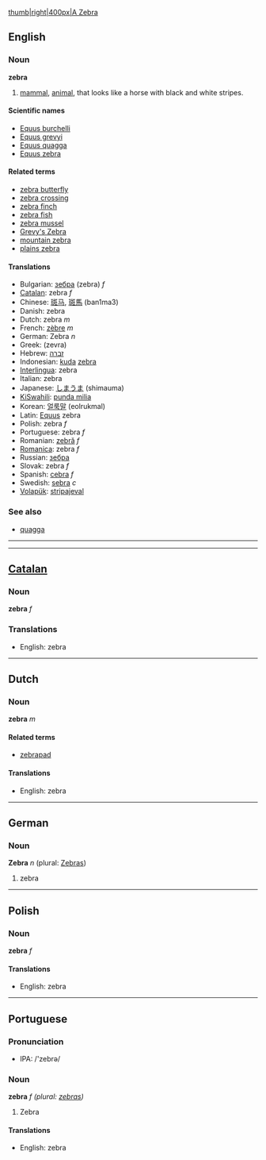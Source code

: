 [[image:zebra3.jpg|thumb|right|400px|A Zebra]]
== English ==
=== Noun ===
'''zebra'''

#[[mammal]], [[animal]], that looks like a horse with black and white stripes.

==== Scientific names ====
*[[Equus burchelli]]
*[[Equus grevyi]]
*[[Equus quagga]]
*[[Equus zebra]]

==== Related terms ====
*[[zebra butterfly]]
*[[zebra crossing]]
*[[zebra finch]]
*[[zebra fish]]
*[[zebra mussel]]
*[[Grevy's Zebra]]
*[[mountain zebra]]
*[[plains zebra]]

==== Translations ====
*Bulgarian: [[зебра]] (zebra) ''f''
*[[Catalan]]: zebra ''f''
*Chinese: [[斑马]], [[斑馬]] (ban1ma3)
*Danish: zebra
*Dutch: zebra ''m''
*French: [[zèbre]] ''m''
*German: Zebra ''n'' 
*Greek: (zevra)
*Hebrew: [[זברה]]
*Indonesian: [[kuda]] [[zebra]]
*[[Interlingua]]: zebra
*Italian: zebra
*Japanese: [[しまうま]] (shimauma)
*[[KiSwahili]]: [[punda milia]]
*Korean: [[얼룩말]] (eolrukmal)
*Latin: [[Equus]] zebra
*Polish: zebra ''f''
*Portuguese: zebra ''f''
*Romanian: [[zebră]] ''f''
*[[Romanica]]: zebra ''f''
*Russian: [[зебра]]
*Slovak: zebra ''f''
*Spanish: [[cebra]] ''f''
*Swedish: [[sebra]] ''c''
*[[Volapük]]: [[stripajeval]]

===See also===
*[[quagga]]

----


----

==[[Catalan]]==
===Noun===
'''zebra''' ''f''

===Translations===
*English: zebra

----

==Dutch==
===Noun===
'''zebra''' ''m''

====Related terms====
*[[zebrapad]]

====Translations====
*English: zebra

----

==German==
===Noun===
'''Zebra''' ''n'' (plural: [[Zebras]])

#zebra

----

==Polish==
===Noun===

'''zebra''' ''f''

====Translations====
*English: zebra

----

==Portuguese==
===Pronunciation===
*IPA: /'zebrə/

===Noun===
'''zebra''' ''f (plural: [[zebras]])''

#Zebra

====Translations====
*English: zebra